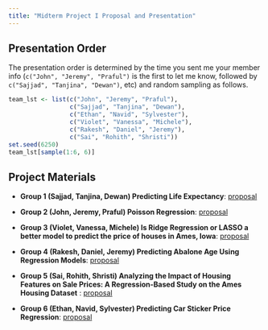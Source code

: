 ```yaml
---
title: "Midterm Project I Proposal and Presentation"
---
```


## Presentation Order

The presentation order is determined by the time you sent me your member info (`c("John", "Jeremy", "Praful")` is the first to let me know, followed by `c("Sajjad", "Tanjina", "Dewan")`, etc) and random sampling as follows.

```r
team_lst <- list(c("John", "Jeremy", "Praful"), 
                 c("Sajjad", "Tanjina", "Dewan"),
                 c("Ethan", "Navid", "Sylvester"), 
                 c("Violet", "Vanessa", "Michele"), 
                 c("Rakesh", "Daniel", "Jeremy"), 
                 c("Sai", "Rohith", "Shristi"))
set.seed(6250)
team_lst[sample(1:6, 6)]
```

## Project Materials

-   **[Group 1 (Sajjad, Tanjina, Dewan)]{.blue} Predicting Life Expectancy**: [proposal](/documents/project_proposal/project1/proposal_tanjina_sajjad_dewan.pdf)

-   **[Group 2 (John, Jeremy, Praful)]{.blue} Poisson Regression**: [proposal](/documents/project_proposal/project1/proposal_john_jeremy_praful.pdf)

-   **[Group 3 (Violet, Vanessa, Michele)]{.blue} Is Ridge Regression or LASSO a better model to predict the price of houses in Ames, Iowa**: [proposal](/documents/project_proposal/project1/proposal_violet_venessa_michele.pdf)

-   **[Group 4 (Rakesh, Daniel, Jeremy)]{.blue} Predicting Abalone Age Using Regression Models**: [proposal](/documents/project_proposal/project1/proposal_rakesh_daniel_jeremy.pdf)

-   **[Group 5 (Sai, Rohith, Shristi)]{.blue} Analyzing the Impact of Housing Features on Sale Prices: A Regression-Based Study on the Ames Housing Dataset** : [proposal](/documents/project_proposal/project1/proposal_sai_rohith_shristi.pdf)

-   **[Group 6 (Ethan, Navid, Sylvester)]{.blue} Predicting Car Sticker Price Regression**: [proposal](/documents/project_proposal/project1/proposal_ethan_navid_sylvester.pdf)
